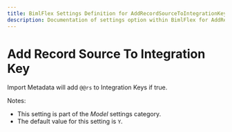 ```yaml
---
title: BimlFlex Settings Definition for AddRecordSourceToIntegrationKey
description: Documentation of settings option within BimlFlex for AddRecordSourceToIntegrationKey
---
```

<head>
  <meta name="varigenceProduct" content="BimlFlex"></meta>
  <meta name="varigenceArticleType" content="Reference"></meta>
</head>

# Add Record Source To Integration Key

Import Metadata will add `@@rs` to Integration Keys if true.

Notes:

* This setting is part of the *Model* settings category.
* The default value for this setting is `Y`.
